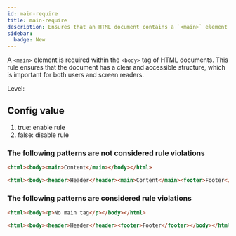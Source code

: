 ```yaml
---
id: main-require
title: main-require
description: Ensures that an HTML document contains a `<main>` element within the `<body>` tag for proper document structure and accessibility.
sidebar:
  badge: New
---
```



A `<main>` element is required within the `<body>` tag of HTML documents. This rule ensures that the document has a clear and accessible structure, which is important for both users and screen readers.

Level: <Badge text="Warning" variant="caution" />

## Config value

1. true: enable rule
2. false: disable rule

### The following patterns are **not** considered rule violations

```html
<html><body><main>Content</main></body></html>
```

```html
<html><body><header>Header</header><main>Content</main><footer>Footer</footer></body></html>
```

### The following patterns are considered rule violations

```html
<html><body><p>No main tag</p></body></html>
```

```html
<html><body><header>Header</header><footer>Footer</footer></body></html>
```
